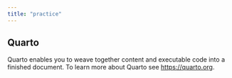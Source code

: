 ```yaml
---
title: "practice"
---
```


## Quarto

Quarto enables you to weave together content and executable code into a finished document. To learn more about Quarto see <https://quarto.org>.
